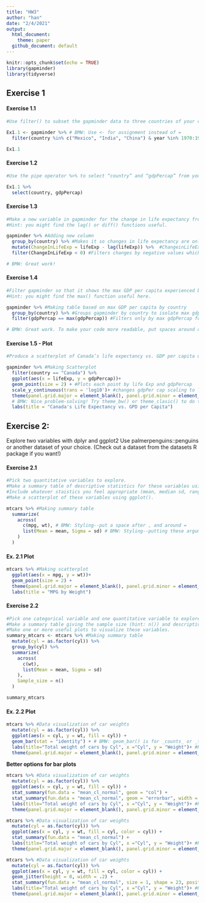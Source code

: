 ```yaml
---
title: "HW3"
author: "han"
date: "2/4/2021"
output:
  html_document:
    theme: paper
  github_document: default
---
```


<!-- BMW: `theme: paper` is an option for html_output, so it needs to be indented under html_document like above -->

```r
knitr::opts_chunk$set(echo = TRUE)
library(gapminder)
library(tidyverse)
```

## Exercise 1

#### Exercise 1.1

```r

#Use filter() to subset the gapminder data to three countries of your choice in the 1970’s.

Ex1.1 <- gapminder %>% # BMW: Use <- for assignment instead of =
  filter(country %in% c("Mexico", "India", "China") & year %in% 1970:1980)

Ex1.1
```

#### Exercise 1.2

```r

#Use the pipe operator %>% to select “country” and “gdpPercap” from your filtered dataset in 1.1.

Ex1.1 %>% 
  select(country, gdpPercap)
```

#### Exercise 1.3

```r

#Make a new variable in gapminder for the change in life expectancy from the previous measurement. Filter this table to show all of the entries that have experienced a drop in life expectancy.
#Hint: you might find the lag() or diff() functions useful.

gapminder %>% #Adding new column
  group_by(country) %>% #Makes it so changes in life expectancy are only measured by country
  mutate(ChangeInLifeExp = lifeExp - lag(lifeExp)) %>%  #ChangeinLifeExp is the current row - previous row
  filter(ChangeInLifeExp < 0) #Filters changes by negative values which represents decrease in life expectancy

# BMW: Great work!
```

#### Exercise 1.4

```r
#Filter gapminder so that it shows the max GDP per capita experienced by each country.
#Hint: you might find the max() function useful here.

gapminder %>% #Making table based on max GDP per capita by country
  group_by(country) %>% #Groups gapminder by country to isolate max gdpPer cap for each country
  filter(gdpPercap == max(gdpPercap)) #Filters only by max gdpPercap for each country

# BMW: Great work. To make your code more readable, put spaces around operators like == and =
```

#### Exercise 1.5 - Plot

<!-- BMW: Don't use echo=FALSE on your homework. That hides the code and makes it harder for me to review. -->

```r

#Produce a scatterplot of Canada’s life expectancy vs. GDP per capita using ggplot2, without defining a new variable. That is, after filtering the gapminder data set, pipe it directly into the ggplot() function. In your plot, put GDP per capita on a log scale.

gapminder %>% #Making Scatterplot
  filter(country == "Canada") %>% 
  ggplot(aes(x = lifeExp, y = gdpPercap))+
  geom_point(size = 2) + #Plots each point by life Exp and gdpPercap
  scale_y_continuous(trans = 'log10')+ #changes gdpPer cap scaling to log scale
  theme(panel.grid.major = element_blank(), panel.grid.minor = element_blank()) + #removes gridlines
  # BMW: Nice problem-solving! Try theme_bw() or theme_clasic() to do this more simply.
  labs(title = "Canada's Life Expectancy vs. GPD per Capita")

```

## Exercise 2: 

<!-- BMW: You need blank lines between paragraphs in markdown. One new line is treated the same as a space. -->

Explore two variables with dplyr and ggplot2 Use palmerpenguins::penguins or another dataset of your choice. (Check out a dataset from the datasets R package if you want!)

<!-- BMW: Don't use headings for regular text. -->

#### Exercise 2.1

```r

#Pick two quantitative variables to explore.
#Make a summary table of descriptive statistics for these variables using summarize().
#Include whatever staistics you feel appropriate (mean, median sd, range, etc.).
#Make a scatterplot of these variables using ggplot().

mtcars %>% #Making summary table
  summarize(
    across(
      c(mpg, wt), # BMW: Styling--put a space after , and around =
      list(Mean = mean, Sigma = sd) # BMW: Styling--putting these arguments on new lines can make it easier to read
    )
  )
```

#### Ex. 2.1 Plot

```r
mtcars %>% #Making scatterplot
  ggplot(aes(x = mpg, y = wt))+
  geom_point(size = 2) +
  theme(panel.grid.major = element_blank(), panel.grid.minor = element_blank()) +
  labs(title = "MPG by Weight")
```

#### Exercise 2.2

```r
#Pick one categorical variable and one quantitative variable to explore.
#Make a summary table giving the sample size (hint: n()) and descriptive statistics for the quantitative variable by group.
#Make one or more useful plots to visualize these variables.
summary_mtcars <- mtcars %>% #Making summary table
  mutate(cyl = as.factor(cyl)) %>% 
  group_by(cyl) %>% 
  summarize(
    across(
      c(wt), 
      list(Mean = mean, Sigma = sd)
    ), 
    Sample_size = n()
  )

summary_mtcars
```

#### Ex. 2.2 Plot

```r
mtcars %>% #Data visualization of car weights
  mutate(cyl = as.factor(cyl)) %>% 
  ggplot(aes(x = cyl, y = wt, fill = cyl)) +
  geom_bar(stat = "identity") + # BMW: geom_bar() is for _counts_ or _totals_. Compare your bar chart to the table above. Do the values match? See below for how to do a bar chart. But, it's better to actually plot the _data_--the individual points, along with the summary stats.
  labs(title="Total weight of cars by Cyl", x ="Cyl", y = "Weight")+ #Relabeling
  theme(panel.grid.major = element_blank(), panel.grid.minor = element_blank())
```

<!-- BMW: See below for better alternatives to bar plots -->

**Better options for bar plots**

```r
mtcars %>% #Data visualization of car weights
  mutate(cyl = as.factor(cyl)) %>% 
  ggplot(aes(x = cyl, y = wt, fill = cyl)) +
  stat_summary(fun.data = "mean_cl_normal", geom = "col") +
  stat_summary(fun.data = "mean_cl_normal", geom = "errorbar", width = .2) +
  labs(title="Total weight of cars by Cyl", x ="Cyl", y = "Weight")+ #Relabeling
  theme(panel.grid.major = element_blank(), panel.grid.minor = element_blank())
```

```r
mtcars %>% #Data visualization of car weights
  mutate(cyl = as.factor(cyl)) %>% 
  ggplot(aes(x = cyl, y = wt, fill = cyl, color = cyl)) +
  stat_summary(fun.data = "mean_cl_normal") +
  labs(title="Total weight of cars by Cyl", x ="Cyl", y = "Weight")+ #Relabeling
  theme(panel.grid.major = element_blank(), panel.grid.minor = element_blank())
```

```r
mtcars %>% #Data visualization of car weights
  mutate(cyl = as.factor(cyl)) %>% 
  ggplot(aes(x = cyl, y = wt, fill = cyl, color = cyl)) +
  geom_jitter(height = 0, width = .2) +
  stat_summary(fun.data = "mean_cl_normal", size = 1, shape = 23, position = position_nudge(.3)) +
  labs(title="Total weight of cars by Cyl", x ="Cyl", y = "Weight")+ #Relabeling
  theme(panel.grid.major = element_blank(), panel.grid.minor = element_blank())
```

